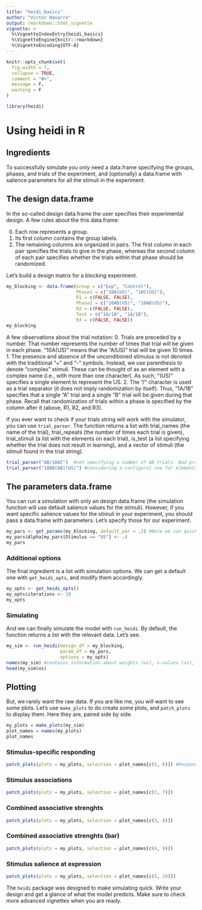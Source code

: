 ```yaml
---
title: "heidi_basics"
author: "Victor Navarro"
output: rmarkdown::html_vignette
vignette: >
  %\VignetteIndexEntry{heidi_basics}
  %\VignetteEngine{knitr::rmarkdown}
  %\VignetteEncoding{UTF-8}
---
```


```r
knitr::opts_chunk$set(
  fig.width = 7,
  collapse = TRUE,
  comment = "#>",
  message = F,
  warning = F
)
```

```r
library(heidi)
```

# Using heidi in R

## Ingredients

To successfully simulate you only need a data.frame specifying the groups, phases, and trials of the experiment, and (optionally) a data.frame with salience parameters for all the stimuli in the experiment.

## The design data.frame

In the so-called design data.frame the user specifies their experimental design. A few rules about the this data.frame:

0. Each row represents a group.
1. Its first column contains the group labels.
2. The remaining columns are organized in pairs. The first column in each pair specifies the trials to give in the phase, whereas the second column of each pair specifies whether the trials within that phase should be randomized.

Let's build a design matrix for a blocking experiment.

```r

my_blocking <- data.frame(Group = c("Exp", "Control"),
                          Phase1 = c("10A(US)", "10C(US)"),
                          R1 = c(FALSE, FALSE),
                          Phase2 = c("10AB(US)", "10AB(US)"),
                          R2 = c(FALSE, FALSE),
                          Test = c("1A/1B", "1A/1B"),
                          R3 = c(FALSE, FALSE))
my_blocking
```

A few observations about the trial notation:
0. Trials are preceded by a number. That number represents the number of times that trial will be given in each phase. "10A(US)" means that the "A(US)" trial will be given 10 times.
1. The presence and absence of the unconditioned stimulus is not denoted with the traditional "+" and "-" symbols. Instead, we use parenthesis to denote "complex" stimuli. These can be thought of as an element with a complex name (i.e., with more than one character). As such, "(US)" specifies a single element to represent the US.
2. The "/" character is used as a trial separator (it does not imply randomization by itself). Thus, "1A/1B" specifies that a single "A" trial and a single "B" trial will be given during that phase. Recall that randomization of trials within a phase is specified by the column after it (above, R1, R2, and R3).

If you ever want to check if your trials string will work with the simulator, you can use `trial_parser`. The function returns a list with trial_names (the name of the trial), trial_repeats (the number of times each trial is given), trial_stimuli (a list with the elements on each trial), is_test (a list specifying whether the trial does not result in learning), and a vector of stimuli (the stimuli found in the trial string).

```r
trial_parser("AB/10AC")  #not specifying a number of AB trials. Bad practice!
trial_parser("10AB(AB)(US)") #considering a configural cue for elements AB

```


## The parameters data.frame

You can run a simulation with only an design data.frame (the simulation function will use default salience values for the stimuli). However, if you want specific salience values for the stimuli in your experiment, you should pass a data.frame with parameters. Let's specify those for our experiment.

```r
my_pars <- get_params(my_blocking, default_par = .2) #Note we can quickly get a table with parameters directly from the design data.frame; a good way to check we are going in the right direction
my_pars$Alpha[my_pars$Stimulus == "US"] <- .4
my_pars
```

### Additional options

The final ingredient is a list with simulation options. We can get a default one with `get_heidi_opts`, and modify them accordingly.

```r
my_opts <- get_heidi_opts()
my_opts$iterations <- 10
my_opts

```

### Simulating

And we can finally simulate the model with `run_heidi`. By default, the function returns a list with the relevant data. Let's see.

```r
my_sim <- run_heidi(design_df = my_blocking,
                    param_df = my_pars,
                    options = my_opts)
names(my_sim) #contains information about weights (ws), v-values (vs), r-values (rs), and alphas (as)
head(my_sim$vs)

```

## Plotting

But, we rarely want the raw data. If you are like me, you will want to see some plots. Let's use `make_plots` to do create some plots, and `patch_plots` to display them. Here they are, paired side by side.

```r
my_plots = make_plots(my_sim)
plot_names = names(my_plots)
plot_names
```

### Stimulus-specific responding
```r
patch_plots(plots = my_plots, selection = plot_names[c(1, 6)]) #Responding
```

### Stimulus associations
```r
patch_plots(plots = my_plots, selection = plot_names[c(2, 7)])
```

### Combined associative strenghts
```r
patch_plots(plots = my_plots, selection = plot_names[c(3, 8)])
```

### Combined associative strenghts (bar)
```r
patch_plots(plots = my_plots, selection = plot_names[c(4, 9)])
```

### Stimulus salience at expression
```r
patch_plots(plots = my_plots, selection = plot_names[c(5, 10)])
```

The `heidi` package was designed to make simulating quick. Write your design and get a glance of what the model predicts. Make sure to check more advanced vignettes when you are ready.
